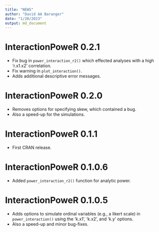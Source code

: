```yaml
---
title: "NEWS"
author: "David AA Baranger"
date: "1/20/2023"
output: md_document
---
```


# InteractionPoweR 0.2.1

* Fix bug in  `power_interaction_r2()` which effected analyses with a high 'r.x1.x2' correlation.
* Fix warning in `plot_interaction()`.
* Adds additional descriptive error messages.

# InteractionPoweR 0.2.0

* Removes options for specifying skew, which contained a bug.
* Also a speed-up for the simulations.

# InteractionPoweR 0.1.1

* First CRAN release.

# InteractionPoweR 0.1.0.6 

* Added `power_interaction_r2()` function for analytic power.

# InteractionPoweR 0.1.0.5

* Adds options to simulate ordinal variables (e.g., a likert scale) in `power_interaction()` using the 'k.x1', 'k.x2', and 'k.y' options.
* Also a speed-up and minor bug-fixes.
